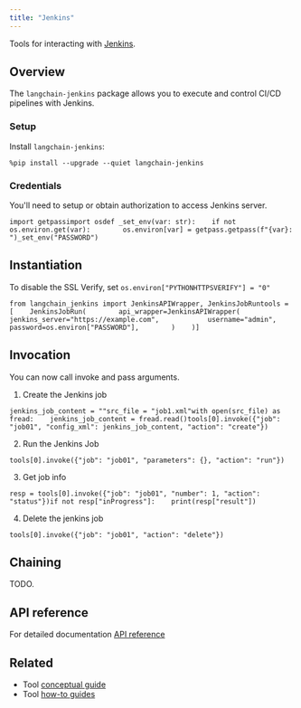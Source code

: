 ```yaml
---
title: "Jenkins"
---
```


Tools for interacting with [Jenkins](https://www.jenkins.io/).

## Overview

The `langchain-jenkins` package allows you to execute and control CI/CD pipelines with Jenkins.

### Setup

Install `langchain-jenkins`:

```
%pip install --upgrade --quiet langchain-jenkins
```

### Credentials

You'll need to setup or obtain authorization to access Jenkins server.

```
import getpassimport osdef _set_env(var: str):    if not os.environ.get(var):        os.environ[var] = getpass.getpass(f"{var}: ")_set_env("PASSWORD")
```

## Instantiation

To disable the SSL Verify, set `os.environ["PYTHONHTTPSVERIFY"] = "0"`

```
from langchain_jenkins import JenkinsAPIWrapper, JenkinsJobRuntools = [    JenkinsJobRun(        api_wrapper=JenkinsAPIWrapper(            jenkins_server="https://example.com",            username="admin",            password=os.environ["PASSWORD"],        )    )]
```

## Invocation

You can now call invoke and pass arguments.

1. Create the Jenkins job

```
jenkins_job_content = ""src_file = "job1.xml"with open(src_file) as fread:    jenkins_job_content = fread.read()tools[0].invoke({"job": "job01", "config_xml": jenkins_job_content, "action": "create"})
```

2. Run the Jenkins Job

```
tools[0].invoke({"job": "job01", "parameters": {}, "action": "run"})
```

3. Get job info

```
resp = tools[0].invoke({"job": "job01", "number": 1, "action": "status"})if not resp["inProgress"]:    print(resp["result"])
```

4. Delete the jenkins job

```
tools[0].invoke({"job": "job01", "action": "delete"})
```

## Chaining

TODO.

## API reference

For detailed documentation [API reference](https://python.langchain.com/oss/integrations/tools/jenkins/)

## Related

* Tool [conceptual guide](/oss/concepts/tools)
* Tool [how-to guides](/oss/how_to/#tools)
